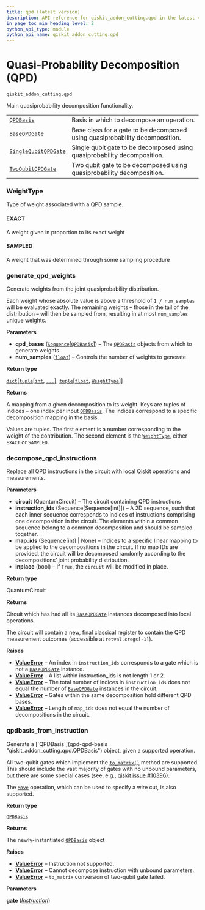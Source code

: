 ```yaml
---
title: qpd (latest version)
description: API reference for qiskit_addon_cutting.qpd in the latest version of qiskit-addon-cutting
in_page_toc_min_heading_level: 2
python_api_type: module
python_api_name: qiskit_addon_cutting.qpd
---
```


<span id="module-qiskit_addon_cutting.qpd" />

<span id="quasi-probability-decomposition-qpd-qiskit-addon-cutting-qpd" />

# Quasi-Probability Decomposition (QPD)

`qiskit_addon_cutting.qpd`

Main quasiprobability decomposition functionality.

|                                                                                                 |                                                                              |
| ----------------------------------------------------------------------------------------------- | ---------------------------------------------------------------------------- |
| [`QPDBasis`](qpd-qpd-basis "qiskit_addon_cutting.qpd.QPDBasis")                                 | Basis in which to decompose an operation.                                    |
| [`BaseQPDGate`](qpd-base-qpd-gate "qiskit_addon_cutting.qpd.BaseQPDGate")                       | Base class for a gate to be decomposed using quasiprobability decomposition. |
| [`SingleQubitQPDGate`](qpd-single-qubit-qpd-gate "qiskit_addon_cutting.qpd.SingleQubitQPDGate") | Single qubit gate to be decomposed using quasiprobability decomposition.     |
| [`TwoQubitQPDGate`](qpd-two-qubit-qpd-gate "qiskit_addon_cutting.qpd.TwoQubitQPDGate")          | Two qubit gate to be decomposed using quasiprobability decomposition.        |

### WeightType

<Class id="qiskit_addon_cutting.qpd.WeightType" github="https://github.com/Qiskit/qiskit-addon-cutting/tree/stable/0.9/qiskit_addon_cutting/qpd/weights.py" signature="WeightType(value)" modifiers="class">
  Type of weight associated with a QPD sample.

  #### EXACT

  <Attribute id="qiskit_addon_cutting.qpd.WeightType.EXACT" attributeValue="1">
    A weight given in proportion to its exact weight
  </Attribute>

  #### SAMPLED

  <Attribute id="qiskit_addon_cutting.qpd.WeightType.SAMPLED" attributeValue="2">
    A weight that was determined through some sampling procedure
  </Attribute>
</Class>

### generate\_qpd\_weights

<Function id="qiskit_addon_cutting.qpd.generate_qpd_weights" github="https://github.com/Qiskit/qiskit-addon-cutting/tree/stable/0.9/qiskit_addon_cutting/qpd/weights.py" signature="generate_qpd_weights(qpd_bases, num_samples=1000)">
  Generate weights from the joint quasiprobability distribution.

  Each weight whose absolute value is above a threshold of `1 / num_samples` will be evaluated exactly. The remaining weights – those in the tail of the distribution – will then be sampled from, resulting in at most `num_samples` unique weights.

  **Parameters**

  *   **qpd\_bases** ([`Sequence`](https://docs.python.org/3/library/collections.abc.html#collections.abc.Sequence "(in Python v3.13)")\[[`QPDBasis`](qpd-qpd-basis "qiskit_addon_cutting.qpd.qpd_basis.QPDBasis")]) – The [`QPDBasis`](qpd-qpd-basis "qiskit_addon_cutting.qpd.QPDBasis") objects from which to generate weights
  *   **num\_samples** ([`float`](https://docs.python.org/3/library/functions.html#float "(in Python v3.13)")) – Controls the number of weights to generate

  **Return type**

  [`dict`](https://docs.python.org/3/library/stdtypes.html#dict "(in Python v3.13)")\[[`tuple`](https://docs.python.org/3/library/stdtypes.html#tuple "(in Python v3.13)")\[[`int`](https://docs.python.org/3/library/functions.html#int "(in Python v3.13)"), [`...`](https://docs.python.org/3/library/constants.html#Ellipsis "(in Python v3.13)")], [`tuple`](https://docs.python.org/3/library/stdtypes.html#tuple "(in Python v3.13)")\[[`float`](https://docs.python.org/3/library/functions.html#float "(in Python v3.13)"), [`WeightType`](#qiskit_addon_cutting.qpd.WeightType "qiskit_addon_cutting.qpd.weights.WeightType")]]

  **Returns**

  A mapping from a given decomposition to its weight. Keys are tuples of indices – one index per input [`QPDBasis`](qpd-qpd-basis "qiskit_addon_cutting.qpd.QPDBasis"). The indices correspond to a specific decomposition mapping in the basis.

  Values are tuples. The first element is a number corresponding to the weight of the contribution. The second element is the [`WeightType`](#qiskit_addon_cutting.qpd.WeightType "qiskit_addon_cutting.qpd.WeightType"), either `EXACT` or `SAMPLED`.
</Function>

### decompose\_qpd\_instructions

<Function id="qiskit_addon_cutting.qpd.decompose_qpd_instructions" github="https://github.com/Qiskit/qiskit-addon-cutting/tree/stable/0.9/qiskit_addon_cutting/qpd/decompose.py" signature="decompose_qpd_instructions(circuit, instruction_ids, map_ids=None, *, inplace=False)">
  Replace all QPD instructions in the circuit with local Qiskit operations and measurements.

  **Parameters**

  *   **circuit** (QuantumCircuit) – The circuit containing QPD instructions
  *   **instruction\_ids** (Sequence\[Sequence\[int]]) – A 2D sequence, such that each inner sequence corresponds to indices of instructions comprising one decomposition in the circuit. The elements within a common sequence belong to a common decomposition and should be sampled together.
  *   **map\_ids** (Sequence\[int] | None) – Indices to a specific linear mapping to be applied to the decompositions in the circuit. If no map IDs are provided, the circuit will be decomposed randomly according to the decompositions’ joint probability distribution.
  *   **inplace** (bool) – If `True`, the `circuit` will be modified in place.

  **Return type**

  QuantumCircuit

  **Returns**

  Circuit which has had all its [`BaseQPDGate`](qpd-base-qpd-gate "qiskit_addon_cutting.qpd.BaseQPDGate") instances decomposed into local operations.

  The circuit will contain a new, final classical register to contain the QPD measurement outcomes (accessible at `retval.cregs[-1]`).

  **Raises**

  *   [**ValueError**](https://docs.python.org/3/library/exceptions.html#ValueError "(in Python v3.13)") – An index in `instruction_ids` corresponds to a gate which is not a [`BaseQPDGate`](qpd-base-qpd-gate "qiskit_addon_cutting.qpd.BaseQPDGate") instance.
  *   [**ValueError**](https://docs.python.org/3/library/exceptions.html#ValueError "(in Python v3.13)") – A list within instruction\_ids is not length 1 or 2.
  *   [**ValueError**](https://docs.python.org/3/library/exceptions.html#ValueError "(in Python v3.13)") – The total number of indices in `instruction_ids` does not equal the number of [`BaseQPDGate`](qpd-base-qpd-gate "qiskit_addon_cutting.qpd.BaseQPDGate") instances in the circuit.
  *   [**ValueError**](https://docs.python.org/3/library/exceptions.html#ValueError "(in Python v3.13)") – Gates within the same decomposition hold different QPD bases.
  *   [**ValueError**](https://docs.python.org/3/library/exceptions.html#ValueError "(in Python v3.13)") – Length of `map_ids` does not equal the number of decompositions in the circuit.
</Function>

### qpdbasis\_from\_instruction

<Function id="qiskit_addon_cutting.qpd.qpdbasis_from_instruction" github="https://github.com/Qiskit/qiskit-addon-cutting/tree/stable/0.9/qiskit_addon_cutting/qpd/decompositions.py" signature="qpdbasis_from_instruction(gate, /)">
  Generate a [`QPDBasis`](qpd-qpd-basis "qiskit_addon_cutting.qpd.QPDBasis") object, given a supported operation.

  All two-qubit gates which implement the [`to_matrix()`](/api/qiskit/qiskit.circuit.Gate#to_matrix "(in Qiskit v1.2)") method are supported. This should include the vast majority of gates with no unbound parameters, but there are some special cases (see, e.g., [qiskit issue #10396](https://github.com/Qiskit/qiskit/issues/10396)).

  The [`Move`](instructions-move "qiskit_addon_cutting.instructions.Move") operation, which can be used to specify a wire cut, is also supported.

  **Return type**

  [`QPDBasis`](qpd-qpd-basis "qiskit_addon_cutting.qpd.qpd_basis.QPDBasis")

  **Returns**

  The newly-instantiated [`QPDBasis`](qpd-qpd-basis "qiskit_addon_cutting.qpd.QPDBasis") object

  **Raises**

  *   [**ValueError**](https://docs.python.org/3/library/exceptions.html#ValueError "(in Python v3.13)") – Instruction not supported.
  *   [**ValueError**](https://docs.python.org/3/library/exceptions.html#ValueError "(in Python v3.13)") – Cannot decompose instruction with unbound parameters.
  *   [**ValueError**](https://docs.python.org/3/library/exceptions.html#ValueError "(in Python v3.13)") – `to_matrix` conversion of two-qubit gate failed.

  **Parameters**

  **gate** ([*Instruction*](/api/qiskit/qiskit.circuit.Instruction "(in Qiskit v1.2)"))
</Function>


